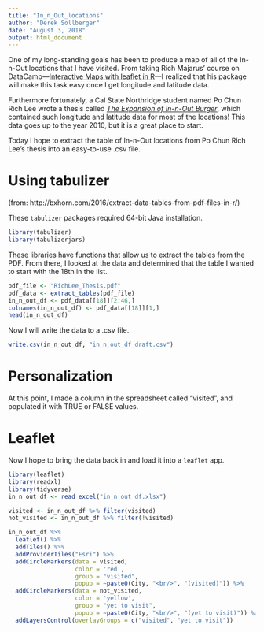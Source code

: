 ---
title: "In_n_Out_locations"
author: "Derek Sollberger"
date: "August 3, 2018"
output: html_document
---

One of my long-standing goals has been to produce a map of all of the In-n-Out locations that I have visited.  From taking Rich Majarus' course on DataCamp---[Interactive Maps with leaflet in R](https://www.datacamp.com/courses/interactive-maps-with-leaflet-in-r)---I realized that his package will make this task easy once I get longitude and latitude data.

Furthermore fortunately, a Cal State Northridge student named Po Chun Rich Lee wrote a thesis called *[The Expansion of In-n-Out Burger](http://www.csun.edu/~pl273965/698/RichLee_Thesis.pdf)*, which contained such longitude and latitude data for most of the locations!  This data goes up to the year 2010, but it is a great place to start.

Today I hope to extract the table of In-n-Out locations from Po Chun Rich Lee's thesis into an easy-to-use .csv file.

# Using tabulizer

(from:  http://bxhorn.com/2016/extract-data-tables-from-pdf-files-in-r/)

These `tabulizer` packages required 64-bit Java installation.

```{r, message = FALSE, warning = FALSE}
library(tabulizer)
library(tabulizerjars)
```

These libraries have functions that allow us to extract the tables from the PDF.  From there, I looked at the data and determined that the table I wanted to start with the 18th in the list.

```{r, eval = FALSE}
pdf_file <- "RichLee_Thesis.pdf"
pdf_data <- extract_tables(pdf_file)
in_n_out_df <- pdf_data[[18]][2:46,]
colnames(in_n_out_df) <- pdf_data[[18]][1,]
head(in_n_out_df)
```

Now I will write the data to a .csv file.

```{r, eval = FALSE}
write.csv(in_n_out_df, "in_n_out_df_draft.csv")
```

# Personalization

At this point, I made a column in the spreadsheet called "visited", and populated it with TRUE or FALSE values.

# Leaflet

Now I hope to bring the data back in and load it into a `leaflet` app.

```{r, message = FALSE, warning = FALSE}
library(leaflet)
library(readxl)
library(tidyverse)
in_n_out_df <- read_excel("in_n_out_df.xlsx")
```

```{r}
visited <- in_n_out_df %>% filter(visited)
not_visited <- in_n_out_df %>% filter(!visited)

in_n_out_df %>%
  leaflet() %>%
  addTiles() %>%
  addProviderTiles("Esri") %>%
  addCircleMarkers(data = visited, 
                   color = 'red',
                   group = "visited",
                   popup = ~paste0(City, "<br/>", "(visited)")) %>%
  addCircleMarkers(data = not_visited, 
                   color = 'yellow',
                   group = "yet to visit",
                   popup = ~paste0(City, "<br/>", "(yet to visit)")) %>%
  addLayersControl(overlayGroups = c("visited", "yet to visit"))
```


